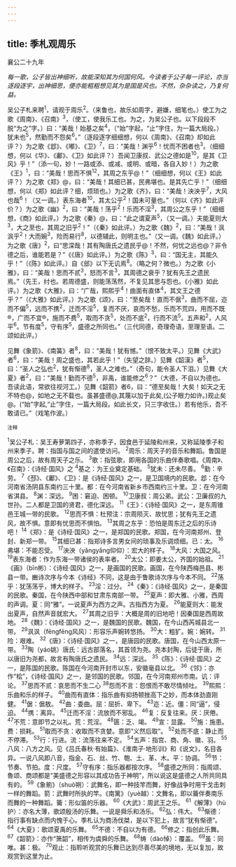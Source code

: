 ```yaml
---
---
---
```

title: 季札观周乐
---



襄公二十九年

*每一歌，公子皆出神细听，故能深知其为何国何风。今读者于公子每一评论，亦当逐段逐宇，出神细思，便亦能粗粗想见其为是国是风也。不然，杂杂读之，乃复何益。*

吴公子札来聘<sup>1</sup>，请观于周乐<sup>2</sup>。（来鲁也，故乐如周字，避嫌，细笔也。）使工为之歌《周南》、《召南》<sup>3</sup>，（使工，使我乐工也。为之，为吴公子也。以下段段不脱“为之”字。）曰：“美哉！始基之矣<sup>4</sup>，（“始”字起，“止”字住，为一篇大局段。）犹未也<sup>5</sup>，然勤而不怨矣<sup>6</sup>。”（逐段逐字细细想，何以《周南》、《召南》却如此评？）为之歌《邶》、《嘟》、《卫》<sup>7</sup>，曰：“美哉！渊乎<sup>6</sup>！忧而不困者也<sup>3</sup>。（细细想，何以《华》、《鄘》、《卫》如此评？）吾闻卫康叔、武公之德如是<sup>10</sup>，是其《卫风》乎！”（添一句，妙！一路或添、或减、或明、或暗，各自入妙！）为之歌《王》<sup>1</sup>，曰：“美哉！思而不惧<sup>12</sup>，其周之东乎@！”（细细想，何以《王》如此评？）为之歌《郑》@，曰：“美哉！其细已甚，民弗堪也。是其先亡乎！”（细细想，何以《郑》如此评？细，烦琐也。）为之歌《齐》，曰：“美哉！泱泱乎<sup>7</sup>，大风也哉<sup>6</sup>！（又一调。）表东海者<sup>10</sup>，其太公乎<sup>2</sup>！国未可量也。”（何以《齐》如此评价？）为之歌《幽》<sup>2</sup>，曰：“美哉！荡乎<sup>2</sup>！乐而不淫<sup>3</sup>，其周公之东乎！”（细细想，《商》如此评。）为之歌《秦》@，曰：“此之谓夏声<sup>5</sup>，（又一调。）夫能夏则大<sup>3</sup>，大之至也，其周之旧乎<sup>2</sup>！"（《秦》如此评。）为之歌《魏》<sup>2</sup>，曰：“美哉！沨沨乎<sup>2</sup>！大而婉<sup>3</sup>，险而易行<sup>8</sup>，以德辅此，则明主也。”（又一调。《魏》如此评。）为之歌《唐》<sup>2</sup>，曰“思深哉！其有陶唐氏之遗民乎@！不然，何忧之远也@？非令德之后，谁能若是？”《《唐》如此评。）为之歌《陈》<sup>3</sup>，曰：“国无主，其能久乎！”（《陈》如此评。）自《郐》以下无讥焉<sup>8</sup>。（略之何？微也。）为之歌《小雅》，曰：“美哉！思而不贰<sup>3</sup>，怒而不言<sup>3</sup>，其周德之衰乎？犹有先王之遗民焉。”（先王，纣也。若周德盛，则能荡荡然，不复见其思与怨也。《小雅》如此评。）为之歌《大雅》，曰：“广哉，熙熙乎<sup>4</sup>！曲面有直体<sup>4</sup>，其文王之德乎？”（《大雅》如此评。）为之歌《颂》，曰：“至矣哉！直而不倨<sup>3</sup>，曲而不屈，迩而不偏<sup>5</sup>，远而不携<sup>2</sup>，迁而不淫<sup>5</sup>，复而不厌，哀而不愁，乐而不荒四，用而不既®，广而不宜®，施而不费<sup>5</sup>，取而不贪<sup>5</sup>，处而不底<sup>2</sup>，行而不流<sup>5</sup>。五声和<sup>2</sup>，人风平<sup>6</sup>。节有度<sup>5</sup>，守有序<sup>5</sup>，盛德之所同也。”（三代同德，奇理奇语，至理至语。二颂如此评。）

见舞《象箭》、《南簧》者<sup>8</sup>，曰：“美哉！犹有憾。”（恨不致太平。）见舞《大武》者<sup>6</sup>，曰：“美哉！周之盛也，其若此乎！”（失望之辞。）见舞《韶漢》者<sup>5</sup>，曰：“圣人之弘也<sup>2</sup>，犹有惭德<sup>8</sup>，圣人之难也。”（奇句，能令圣人下泪。）见舞《大夏》者<sup>2</sup>，曰：“美哉！勤而不德<sup>5</sup>，非禹，谁能修之<sup>6</sup>？”（大德，不自以为德也。吾读此语，常欲往视河工。）见舞《韶箭》者6，曰：“德至矣哉！大矣！如天之无不特也@，如地之无不载也。虽甚盛德@,其蔑以加于此矣,(公子眼力如许。)观止矣@。(“始”字起,“止”字住，一篇大局段。如此长文，只三字收住。）若有他乐，吾不敢请已。”（戏笔作波。）

<sup>注释</sup>

<sup>1</sup>吴公子札：吴王寿萝第四子，亦称季子，因食邑于延陵和州来，又称延陵季子和州来季子。聘：指国与国之间的遣使访问。
<sup>2</sup>周乐：周天子的音乐和舞蹈。鲁国是周公之后，故有周天子之乐。
<sup>3</sup>歌：指弦歌，即用各国的乐曲伴奏歌唱。《周南》、《召南》：《诗经·国风》之
<sup>4</sup>基之：为王业奠定基础。
<sup>5</sup>犹未：还未尽善。
<sup>6</sup>勤：辛劳。
<sup>7</sup>《邳》、《鄘》、《卫》：是《诗经·国风》之一，是卫国境内的民歌。邶：在今河南省汤阴县东南约三十里。都：在今河南省新乡市西南约三十里。卫：在今河南省淇县。
<sup>8</sup>渊：深远。
<sup>9</sup>困：窘迫、困顿。
<sup>10</sup>卫康叔：周公弟。武公：卫廉叔的九世孙。二人都是卫国的贤君，德化深远。
<sup>11</sup>《王》：《诗经·国风》之一，是东周锥邑王城一带的民歌。
<sup>12</sup>思而不惧：杜预注：宗周陨灭、故忧思；犹有先王之遗风，故不惧。意即有忧思而不惧怕。
<sup>13</sup>其周之东乎：恐怕是周东迁之后的乐诗吧！
<sup>14</sup>《郑》：是《诗经·国风》之一，是郑国的民歌。郑国，在今河南郑州、登封、新郑一带。
<sup>15</sup>其细已甚：指郑诗多言男女间的琐事及乐调烦细。已：太。
<sup>16</sup>弗堪：不能忍受。
<sup>17</sup>泱泱（yǎngyǎng仰仰）：宏大的样子。
<sup>18</sup>大风：大国之风。
<sup>19</sup>表东海者：作为东海一带诸侯的表率者。
<sup>20</sup>太公：即姜太公，齐国的始祖。
<sup>21</sup>《画》（bīn彬）：《诗经·国风》之一，是画国的民歌。画国，在今陕西梅邑县、彬县一带。豳诗次序与今本《诗经》不同，这是由于鲁歌诗次序与今本不同。
<sup>22</sup>荡乎：犹荡荡乎，博大的样子。
<sup>23</sup>淫：过分。
<sup>24</sup>《秦》：《诗经·国风》之一，是秦国的民歌。秦国，在今陕西中部和甘肃东南部一带。
<sup>25</sup>夏声：即大雅、小雅，西周的声调。夏：同“雅”。一说夏声为西方之声。古指西方为夏。
<sup>26</sup>能夏则大：能发出夏声，自然声音就宏大。
<sup>27</sup>其周之旧乎：大概是周的旧地吧！因秦国是西周故地。
<sup>28</sup>《魏》：《诗经·国风》之一，是魏国的民歌。魏国，在今山西芮城县北一带。
<sup>29</sup>沨沨（fēngfēng风风）：形容乐声婉转悠扬。
<sup>30</sup>大：粗犷。婉：婉转。
<sup>31</sup>险：艰难。
<sup>32</sup>《唐》：《诗经·国风》之一，是唐园的民歌。唐国，在今山西太原一带。
<sup>33</sup>陶（yáo姚）唐氏：远古部落名，其首领为尧。尧本封陶，后徒于唐，所以唐旧为尧都，故言有陶唐氏之遗民。
<sup>34</sup>远：深远。
<sup>35</sup>《陈》：《诗经·国风》之一，是陈国的民歌。陈国在今河南开封市以东，安徽毫县以北。
<sup>36</sup>《邻》：亦作“桧”，《诗经·国风》之一，是邻国的民歌。邻国，在今河南郑州市南。讥：评论。
<sup>37</sup>思而不贰：哀思而不生二心
<sup>38</sup>怨而不言：怨恨而不敢尽情倾吐。
<sup>39</sup>熙熙：乐曲和乐的样子。
<sup>40</sup>曲而有直体：指乐曲有抑扬顿挫高下之妙，而本体劲直刚健。
<sup>41</sup>倨：倨敖。
<sup>42</sup>曲：委曲。屈：屈折、卑下。
<sup>43</sup>迩：近。僵：同“逼”，侵迫。
<sup>44</sup>携：离异。
<sup>45</sup>迁而不淫：流放而不邪乱。
<sup>46</sup>复：反复往来。厌：厌倦。
<sup>47</sup>不荒：意即节之以礼。荒：荒淫。
<sup>48</sup>匮：乏、竭。
<sup>49</sup>宣：显露。
<sup>50</sup>施：施患。费：损耗。
<sup>51</sup>取而不贪：收取而不贪婪。意即“义然后取”。
<sup>52</sup>处而不底：静止而不停滞。
<sup>53</sup>行：行进。流：流荡往来不定。
<sup>54</sup>五声：指宫、商、角、徽、羽。
<sup>55</sup>八风：八方之风。见《吕氏春秋·有始篇》、《淮南子·地形训》和《说文》，名目各异。一说八风即八音，指金、石、丝、竹、匏、土、革、木。平：协调。
<sup>56</sup>节：节奏、节拍。度：尺度。
<sup>57</sup>守有序：指乐器都按次序。
<sup>58</sup>盛德之所同：指周颂、魯颂、商颂都是“美盛德之形容以其成功告于神明”，所以说这是盛德之人所共同具有的。
<sup>59</sup>《象箾》（shuò朔）：武舞名，即一种技竿而舞，好像战争时用干戈击刺一样的舞蹈。箭：武舞时所执的竿。《南篱》（yuè越）：文舞名，即以籥伴奏南乐而舞的一种舞蹈。籥：形似笛的乐器。
<sup>60</sup>《大武》：周武王之乐。
<sup>61</sup>《解薄》（hù护）：亦名大薄，歌颂殷汤的乐舞。一说是舜乐和汤乐。
<sup>62</sup>弘：伟大。
<sup>63</sup>惭德：指行事有缺点而内愧于心。季札认为商汤伐桀，是以下犯上，故言“犹有惭德”。
<sup>64</sup>《大夏》：歌颂夏禹的乐舞。
<sup>65</sup>不德：不自以为有德。
<sup>66</sup>修之：指创此乐舞。
<sup>67</sup>《韶箭》：亦作“箫韶”，相传为虞舜的乐舞。
<sup>68</sup>帱（dào悼）：覆盖。
<sup>69</sup>虽：同唯。甚：极。
<sup>70</sup>观止：指聆听观赏的乐舞已达到尽善尽美的境地，无以复加，故观赏到这里为止。